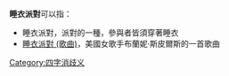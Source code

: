 
'''睡衣派對'''可以指：
* 睡衣派對，派對的一種，參與者皆須穿著睡衣
* [[睡衣派對_(歌曲)|睡衣派對 (歌曲)]]，美國女歌手布蘭妮·斯皮爾斯的一首歌曲
{{disambig}}

[[Category:四字消歧义|Category:四字消歧义]]
